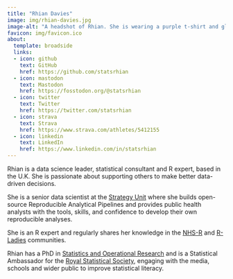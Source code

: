 ```yaml
---
title: "Rhian Davies"
image: img/rhian-davies.jpg
image-alt: "A headshot of Rhian. She is wearing a purple t-shirt and glasses and smiing awkwardly at the camera :D"
favicon: img/favicon.ico
about:
  template: broadside
  links:
  - icon: github
    text: GitHub
    href: https://github.com/statsrhian    
  - icon: mastodon
    text: Mastodon
    href: https://fosstodon.org/@statsrhian
  - icon: twitter
    text: Twitter
    href: https://twitter.com/statsrhian
  - icon: strava
    text: Strava
    href: https://www.strava.com/athletes/5412155  
  - icon: linkedin
    text: LinkedIn
    href: https://www.linkedin.com/in/statsrhian
---
```


Rhian is a data science leader, statistical consultant and R expert, based in the U.K. She is passionate about supporting others to make better data-driven decisions. 

She is a senior data scientist at the [Strategy Unit](https://www.strategyunitwm.nhs.uk/) where she builds open-source Reproducible Analytical Pipelines and provides public health analysts with the tools, skills, and confidence to develop their own reproducible analyses. 

She is an R expert and regularly shares her knowledge in the [NHS-R](https://nhsrcommunity.com/) and [R-Ladies](https://rladies.org/) communities. 

Rhian has a PhD in [Statistics and Operational Research](https://www.lancaster.ac.uk/stor-i/) and is a Statistical Ambassador for the [Royal Statistical Society](https://rss.org.uk/), engaging with the media, schools and wider public to improve statistical literacy. 

